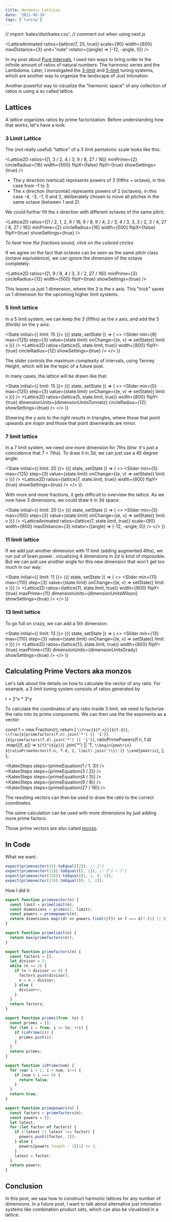 ```yaml
---
title: Harmonic Lattices
date: '2021-08-18'
tags: ['tuning']
---
```


// import 'katex/dist/katex.css'; // comment out when using next.js

<LatticeAnimated
  ratios={lattice(7, 25, true)}
  scale={90}
  width={800}
  maxDistance={3}
  unit="note"
  rotator={(angle) => [-12, -angle, 0]}
/>

In my post about [Pure Intervals](./intervals), I used two ways to bring order to the infinite amount of ratios of natural
numbers: The harmonic series and the Lambdoma. Later, I investigated the [3-limit](./3limit-just-intonation) and [5-limit](./5limit-just-intonation)
tuning systems, which are another way to organize the landscape of Just Intonation.

Another powerful way to vizualize the "harmonic space" of any collection of ratios is using a so called lattice.

## Lattices

A lattice organizes ratios by prime factorization. Before understanding how that works, let's have a look:

### 3 Limit Lattice

The (not really useful) "lattice" of a 3 limit pentatonic scale looks like this:

<Lattice2D
  ratios={[1, 3 / 2, 4 / 3, 9 / 8, 27 / 16]}
  minPrime={2}
  circleRadius={16}
  width={500}
  flipX={false}
  flipY={true}
  showSettings={true}
/>

- The y direction (vertical) represents powers of 3 (fifths + octave), in this case from -1 to 3.
- The x direction (horizontal) represents powers of 2 (octaves), in this case -4, -3, -1, 0 and 2, deliberately chosen to move all pitches in the same octave (between 1 and 2).

We could further fill the x direction with different octaves of the same pitch:

<Lattice2D
  ratios={[1 / 2, 1, 2, 9 / 16, 9 / 8, 9 / 4, 2 / 3, 4 / 3, 3, 3 / 2, 3 / 4, 27 / 8, 27 / 16]}
  minPrime={2}
  circleRadius={16}
  width={500}
  flipX={false}
  flipY={true}
  showSettings={true}
/>

_To hear how the fractions sound, click on the colored circles_

If we agree on the fact that octaves can be seen as the same pitch class (octave equivalence), we can ignore the dimension of the octave completely:

<Lattice2D
  ratios={[1, 9 / 8, 4 / 3, 3 / 2, 27 / 16]}
  minPrime={3}
  circleRadius={12}
  width={500}
  flipY={true}
  showSettings={true}
/>

This leaves us just 1 dimension, where the 3 is the x axis. This "trick" saves us 1 dimension for the upcoming higher limit systems.

### 5 limit lattice

In a 5 limit system, we can keep the 3 (fifths) as the x axis, and add the 5 (thirds) on the y axis:

<State initial={{ limit: 15 }}>
  {({ state, setState }) => (
    <>
      <Slider min={9} max={125} step={3} value={state.limit} onChange={(e, v) => setState({ limit: v })} />
      <Lattice2D
        ratios={lattice(5, state.limit, true)}
        width={800}
        flipY={true}
        circleRadius={12}
        showSettings={true}
      />
    </>
  )}
</State>

The slider controls the maximum complexity of intervals, using Tenney Height, which will be the topic of a future post.

In many cases, the lattice will be drawn like that:

<State initial={{ limit: 15 }}>
  {({ state, setState }) => (
    <>
      <Slider min={5} max={125} step={3} value={state.limit} onChange={(e, v) => setState({ limit: v })} />
      <Lattice2D
        ratios={lattice(5, state.limit, true)}
        width={800}
        flipY={true}
        dimensionUnits={dimensionUnitsTonnetz}
        circleRadius={12}
        showSettings={true}
      />
    </>
  )}
</State>

Sheering the y axis to the right results in triangles, where those that point upwards are major and those that point downwards are minor.

### 7 limit lattice

In a 7 limit system, we need one more dimension for 7ths (btw: it's just a coincidence that 7 = 7ths). To draw it in 3d, we can just use a 45 degree angle:

<State initial={{ limit: 20 }}>
  {({ state, setState }) => (
    <>
      <Slider min={5} max={125} step={3} value={state.limit} onChange={(e, v) => setState({ limit: v })} />
      <Lattice2D ratios={lattice(7, state.limit, true)} width={800} flipY={true} showSettings={true} />
    </>
  )}
</State>

With more and more fractions, it gets difficult to overview the lattice.
As we now have 3 dimensions, we could draw it in 3d space:

<State initial={{ limit: 20 }}>
  {({ state, setState }) => (
    <>
      <Slider min={5} max={100} step={3} value={state.limit} onChange={(e, v) => setState({ limit: v })} />
      <LatticeAnimated
        ratios={lattice(7, state.limit, true)}
        scale={90}
        width={800}
        maxDistance={3}
        rotator={(angle) => [-12, -angle, 0]}
      />
    </>
  )}
</State>

### 11 limit lattice

If we add just another dimension with 11 limit (adding augmented 4ths), we run out of brain power.. vizualizing 4 dimensions in 2d is kind of impossible.
But we can just use another angle for this new dimension that won't get too much in our way:

<State initial={{ limit: 11 }}>
  {({ state, setState }) => (
    <>
      <Slider min={11} max={110} step={3} value={state.limit} onChange={(e, v) => setState({ limit: v })} />
      <Lattice2D
        ratios={lattice(11, state.limit, true)}
        width={800}
        flipY={true}
        maxPrime={11}
        dimensionUnits={dimensionUnitsWilson}
        showSettings={true}
      />
    </>
  )}
</State>

### 13 limit lattice

To go full on crazy, we can add a 5th dimension:

<State initial={{ limit: 13 }}>
  {({ state, setState }) => (
    <>
      <Slider min={13} max={110} step={3} value={state.limit} onChange={(e, v) => setState({ limit: v })} />
      <Lattice2D
        ratios={lattice(13, state.limit, true)}
        width={800}
        flipY={true}
        maxPrime={13}
        dimensionUnits={dimensionUnitsGrady}
        showSettings={true}
      />
    </>
  )}
</State>

## Calculating Prime Vectors aka monzos

Let's talk about the details on how to calculate the vector of any ratio.
For example, a 3 limit tuning system consists of ratios generated by

<BlockMath>r = 2^x * 3^y</BlockMath>

To calculate the coordinates of any ratio inside 3 limit, we need to factorize the ratio into its prime components.
We can then use the the exponents as a vector:

  const f = new Fraction(r);
  return [
    `\\frac{${f.n}}{${f.d}}`,
    `\\frac{${primefactors(f.n).join('*') || '1'}}{${primefactors(f.d).join('*') || '1'}}`,
    ratioPrimePowers(f.n, f.d)
      .map(([f, p]) => `${f}^{${p}}`)
      .join('*') || '1',
    `\\begin{pmatrix}
        ${ratioPrimeVector(f.n, f.d, 2, limit).join('\\\\')}
     \\end{pmatrix}`,
  ];
};

<KatexSteps steps={primeEquation(1 / 1, 3)} />
<br />
<KatexSteps steps={primeEquation(3 / 2)} />
<br />
<KatexSteps steps={primeEquation(4 / 3)} />
<br />
<KatexSteps steps={primeEquation(9 / 8)} />
<br />
<KatexSteps steps={primeEquation(27 / 16)} />
<br />

The resulting vectors can then be used to draw the ratio to the correct coordinates.

The same calculation can be used with more dimensions by just adding more prime factors.

Those prime vectors are also called [monzo](https://en.xen.wiki/w/Monzo).

## In Code

What we want:

```js
expect(primevector(4)).toEqual([2]); // 2^2
expect(primevector(12)).toEqual([2, 1]); // 2^2 + 3^1
expect(primevector(126)).toEqual([1, 2, 0, 1]);
expect(primevector(15)).toEqual([0, 1, 1]);
```

How I did it:

```js
export function primevector(n) {
  const limit = primelimit(n);
  const dimensions = primes(2, limit);
  const powers = primepowers(n);
  return dimensions.map((d) => powers.find(([f]) => f === d)?.[1] || 0);
}

export function primelimit(n) {
  return max(primefactors(n));
}

export function primefactors(n) {
  const factors = [];
  let divisor = 2;
  while (n >= 2) {
    if (n % divisor == 0) {
      factors.push(divisor);
      n = n / divisor;
    } else {
      divisor++;
    }
  }
  return factors;
}

export function primes(from, to) {
  const primes = [];
  for (let i = from; i <= to; ++i) {
    if (isPrime(i)) {
      primes.push(i);
    }
  }
  return primes;
}

export function isPrime(num) {
  for (var i = 2; i < num; i++) {
    if (num % i === 0) {
      return false;
    }
  }
  return true;
}

export function primepowers(n) {
  const factors = primefactors(n);
  const powers = [];
  let latest;
  for (let factor of factors) {
    if (!latest || latest !== factor) {
      powers.push([factor, 1]);
    } else {
      powers[powers.length - 1][1] += 1;
    }
    latest = factor;
  }
  return powers;
}
```

## Conclusion

In this post, we saw how to construct harmonic lattices for any number of dimensions.
In a future post, I want to talk about alternative just intonation systems like combination product sets, which can also be vizualized in a lattice.
